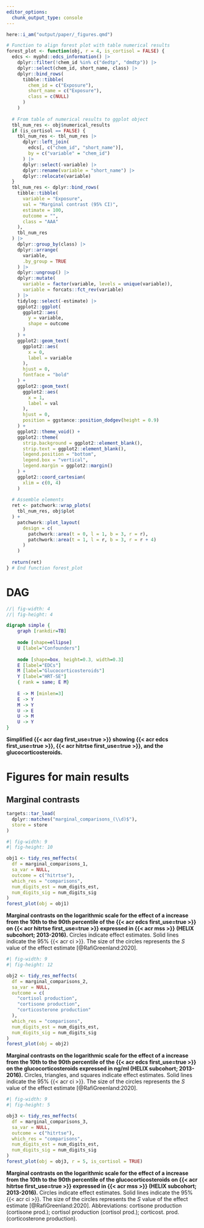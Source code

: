 ```yaml
---
editor_options:
  chunk_output_type: console
---
```


```r
here::i_am("output/paper/_figures.qmd")
```

```r
# Function to align forest plot with table numerical results
forest_plot <- function(obj, r = 4, is_cortisol = FALSE) {
  edcs <- myphd::edcs_information() |>
    dplyr::filter(!chem_id %in% c("dedtp", "dmdtp")) |>
    dplyr::select(chem_id, short_name, class) |>
    dplyr::bind_rows(
      tibble::tibble(
        chem_id = c("Exposure"),
        short_name = c("Exposure"),
        class = c(NULL)
      )
    )
  
  # From table of numerical results to ggplot object
  tbl_num_res <- obj$numerical_results
  if (is_cortisol == FALSE) {
    tbl_num_res <- tbl_num_res |>
      dplyr::left_join(
        edcs[, c("chem_id", "short_name")],
        by = c("variable" = "chem_id")
      ) |>
      dplyr::select(-variable) |>
      dplyr::rename(variable = "short_name") |>
      dplyr::relocate(variable)
  }
  tbl_num_res <- dplyr::bind_rows(
    tibble::tibble(
      variable = "Exposure",
      val = "Marginal contrast (95% CI)",
      estimate = 100,
      outcome = "",
      class = "AAA"
    ),
    tbl_num_res
  ) |>
    dplyr::group_by(class) |>
    dplyr::arrange(
      variable,
      .by_group = TRUE
    ) |>
    dplyr::ungroup() |>
    dplyr::mutate(
      variable = factor(variable, levels = unique(variable)),
      variable = forcats::fct_rev(variable)
    ) |>
    tidylog::select(-estimate) |>
    ggplot2::ggplot(
      ggplot2::aes(
        y = variable,
        shape = outcome
      )
    ) +
    ggplot2::geom_text(
      ggplot2::aes(
        x = 0,
        label = variable
      ),
      hjust = 0,
      fontface = "bold"
    ) +
    ggplot2::geom_text(
      ggplot2::aes(
        x = 1,
        label = val
      ),
      hjust = 0,
      position = ggstance::position_dodgev(height = 0.9)
    ) +
    ggplot2::theme_void() +
    ggplot2::theme(
      strip.background = ggplot2::element_blank(),
      strip.text = ggplot2::element_blank(),
      legend.position = "bottom",
      legend.box = "vertical",
      legend.margin = ggplot2::margin()
    ) +
    ggplot2::coord_cartesian(
      xlim = c(0, 4)
    )
  
  # Assemble elements
  ret <- patchwork::wrap_plots(
    tbl_num_res, obj$plot
  ) +
    patchwork::plot_layout(
      design = c(
        patchwork::area(t = 0, l = 1, b = 3, r = r),
        patchwork::area(t = 1, l = r, b = 3, r = r + 4)
      )
    )
  
  return(ret)
} # End function forest_plot
```

# DAG

::: {#fig-dag}
```dot
//| fig-width: 4
//| fig-height: 4

digraph simple {
    graph [rankdir=TB]
    
    node [shape=ellipse]
    U [label="Confounders"]
    
    node [shape=box, height=0.3, width=0.3]
    E [label="EDCs"]
    M [label="Glucocorticosteroids"]
    Y [label="HRT-SE"]
    { rank = same; E M}
    
    E -> M [minlen=3]
    E -> Y
    M -> Y
    U -> E
    U -> M
    U -> Y
}
```
**Simplified {{< acr dag first_use=true >}} showing {{< acr edcs first_use=true >}}, {{< acr hitrtse first_use=true >}}, and the glucocorticosteroids.**
:::

# Figures for main results

## Marginal contrasts

```r
targets::tar_load(
  dplyr::matches("marginal_comparisons_(\\d)$"),
  store = store
)
```

::: {#fig-marginal-1}
```r
#| fig-width: 9
#| fig-height: 10

obj1 <- tidy_res_meffects(
  df = marginal_comparisons_1,
  sa_var = NULL,
  outcome = c("hitrtse"),
  which_res = "comparisons",
  num_digits_est = num_digits_est,
  num_digits_sig = num_digits_sig
)
forest_plot(obj = obj1)
```
**Marginal contrasts on the logarithmic scale for the effect of a increase from the 10th to the 90th percentile of the {{< acr edcs first_use=true >}} on {{< acr hitrtse first_use=true >}} expressed in {{< acr mss >}} (HELIX subcohort; 2013-2016).** 
Circles indicate effect estimates. Solid lines indicate the $95\%$ {{< acr ci >}}. The size of the circles represents the *S* value of the effect estimate [@RafiGreenland:2020].
:::

::: {#fig-marginal-2}
```r
#| fig-width: 9
#| fig-height: 12

obj2 <- tidy_res_meffects(
  df = marginal_comparisons_2,
  sa_var = NULL,
  outcome = c(
    "cortisol production",
    "cortisone production",
    "corticosterone production"
  ),
  which_res = "comparisons",
  num_digits_est = num_digits_est,
  num_digits_sig = num_digits_sig
)
forest_plot(obj = obj2)
```
**Marginal contrasts on the logarithmic scale for the effect of a increase from the 10th to the 90th percentile of the {{< acr edcs first_use=true >}} on the glucocorticosteroids expressed in ng/ml (HELIX subcohort; 2013-2016).** 
Circles, triangles, and squares indicate effect estimates. Solid lines indicate the $95\%$ {{< acr ci >}}. The size of the circles represents the *S* value of the effect estimate [@RafiGreenland:2020].
:::

::: {#fig-marginal-3}
```r
#| fig-width: 9
#| fig-height: 5

obj3 <- tidy_res_meffects(
  df = marginal_comparisons_3,
  sa_var = NULL,
  outcome = c("hitrtse"),
  which_res = "comparisons",
  num_digits_est = num_digits_est,
  num_digits_sig = num_digits_sig
)
forest_plot(obj = obj3, r = 5, is_cortisol = TRUE)
```
**Marginal contrasts on the logarithmic scale for the effect of a increase from the 10th to the 90th percentile of the glucocorticosteroids on {{< acr hitrtse first_use=true >}} expressed in {{< acr mss >}} (HELIX subcohort; 2013-2016).** 
Circles indicate effect estimates. Solid lines indicate the $95\%$ {{< acr ci >}}. The size of the circles represents the *S* value of the effect estimate [@RafiGreenland:2020]. Abbreviations: cortisone production (cortisone prod.); cortisol production (cortisol prod.); corticost. prod. (corticosterone production).
:::

